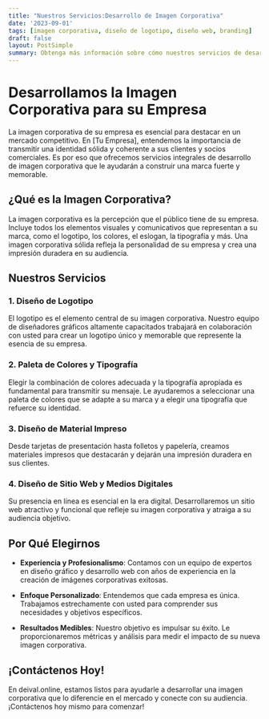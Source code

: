 ```yaml
---
title: "Nuestros Servicios:Desarrollo de Imagen Corporativa"
date: '2023-09-01'
tags: [imagen corporativa, diseño de logotipo, diseño web, branding]
draft: false
layout: PostSimple
summary: Obtenga más información sobre cómo nuestros servicios de desarrollo de imagen corporativa pueden ayudar a su empresa a destacar en el mercado y construir una marca sólida y memorable.
---
```


# Desarrollamos la Imagen Corporativa para su Empresa

La imagen corporativa de su empresa es esencial para destacar en un mercado competitivo. En [Tu Empresa], entendemos la importancia de transmitir una identidad sólida y coherente a sus clientes y socios comerciales. Es por eso que ofrecemos servicios integrales de desarrollo de imagen corporativa que le ayudarán a construir una marca fuerte y memorable.

<TOCInline toc={props.toc} exclude="Desarrollamos la Imagen Corporativa para su Empresa" />

## ¿Qué es la Imagen Corporativa?

La imagen corporativa es la percepción que el público tiene de su empresa. Incluye todos los elementos visuales y comunicativos que representan a su marca, como el logotipo, los colores, el eslogan, la tipografía y más. Una imagen corporativa sólida refleja la personalidad de su empresa y crea una impresión duradera en su audiencia.

## Nuestros Servicios

### 1. Diseño de Logotipo

El logotipo es el elemento central de su imagen corporativa. Nuestro equipo de diseñadores gráficos altamente capacitados trabajará en colaboración con usted para crear un logotipo único y memorable que represente la esencia de su empresa.

### 2. Paleta de Colores y Tipografía

Elegir la combinación de colores adecuada y la tipografía apropiada es fundamental para transmitir su mensaje. Le ayudaremos a seleccionar una paleta de colores que se adapte a su marca y a elegir una tipografía que refuerce su identidad.

### 3. Diseño de Material Impreso

Desde tarjetas de presentación hasta folletos y papelería, creamos materiales impresos que destacarán y dejarán una impresión duradera en sus clientes.

### 4. Diseño de Sitio Web y Medios Digitales

Su presencia en línea es esencial en la era digital. Desarrollaremos un sitio web atractivo y funcional que refleje su imagen corporativa y atraiga a su audiencia objetivo.

## Por Qué Elegirnos

- **Experiencia y Profesionalismo**: Contamos con un equipo de expertos en diseño gráfico y desarrollo web con años de experiencia en la creación de imágenes corporativas exitosas.

- **Enfoque Personalizado**: Entendemos que cada empresa es única. Trabajamos estrechamente con usted para comprender sus necesidades y objetivos específicos.

- **Resultados Medibles**: Nuestro objetivo es impulsar su éxito. Le proporcionaremos métricas y análisis para medir el impacto de su nueva imagen corporativa.

## ¡Contáctenos Hoy!

En deival.online, estamos listos para ayudarle a desarrollar una imagen corporativa que lo diferencie en el mercado y conecte con su audiencia. ¡Contáctenos hoy mismo para comenzar!

